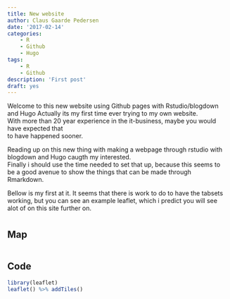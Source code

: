 ```yaml
---
title: New website
author: Claus Gaarde Pedersen
date: '2017-02-14'
categories:
    - R
    - Github
    - Hugo
tags:
    - R
    - Github
description: 'First post'
draft: yes
---
```


Welcome to this new website using Github pages with Rstudio/blogdown and Hugo
Actually its my first time ever trying to my own website.  
With more than 20 year experience in the it-business, maybe you would have expected that  
to have happened sooner.

Reading up on this new thing with making a webpage through rstudio with blogdown and Hugo caugth my interested.  
Finally i should use the time needed to set that up, because this seems to be a good avenue to show the things that can be made through Rmarkdown.

Bellow is my first at it. It seems that there is work to do to have the tabsets working, but you can see an example leaflet, which i predict you will see alot of on this site further on.

# {.tabset .tabset-fade .tabset-pills}

## Map

```r

```

## Code

```r
library(leaflet)
leaflet() %>% addTiles()
```



